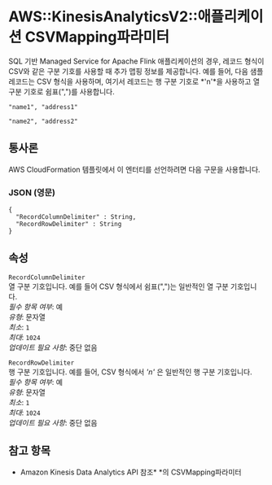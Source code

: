 # AWS::KinesisAnalyticsV2::애플리케이션 CSVMapping파라미터

SQL 기반 Managed Service for Apache Flink 애플리케이션의 경우, 레코드 형식이 CSV와 같은 구분 기호를 사용할 때 추가 맵핑 정보를 제공합니다. 예를 들어, 다음 샘플 레코드는 CSV 형식을 사용하며, 여기서 레코드는 행 구분 기호로 *'n'*을 사용하고 열 구분 기호로 쉼표(",")를 사용합니다.

`"name1", "address1"`

`"name2", "address2"`

## 통사론

AWS CloudFormation 템플릿에서 이 엔터티를 선언하려면 다음 구문을 사용합니다.

### JSON (영문)

```
{
  "RecordColumnDelimiter" : String,
  "RecordRowDelimiter" : String
}
```

## 속성

`RecordColumnDelimiter`  
열 구분 기호입니다. 예를 들어 CSV 형식에서 쉼표(",")는 일반적인 열 구분 기호입니다.  
_필수 항목 여부_: 예  
_유형_: 문자열  
_최소_: `1`  
_최대_: `1024`  
_업데이트 필요 사항_: 중단 없음

`RecordRowDelimiter`  
행 구분 기호입니다. 예를 들어, CSV 형식에서 _'n'_ 은 일반적인 행 구분 기호입니다.  
_필수 항목 여부_: 예  
_유형_: 문자열  
_최소_: `1`  
_최대_: `1024`  
_업데이트 필요 사항_: 중단 없음

## 참고 항목

- Amazon Kinesis Data Analytics API 참조\* \*의 CSVMapping파라미터

